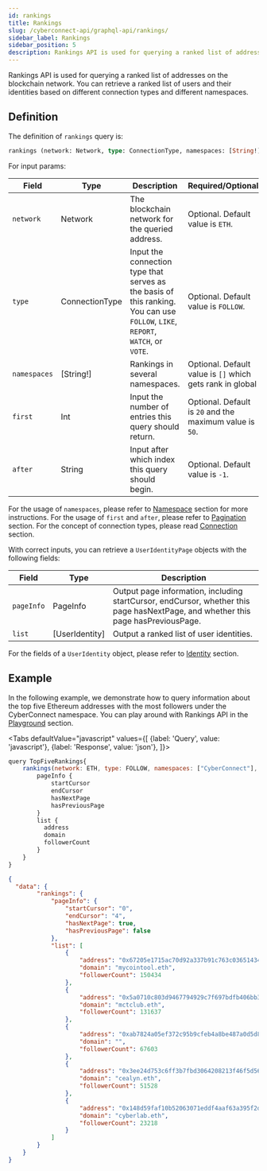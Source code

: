 ```yaml
---
id: rankings
title: Rankings
slug: /cyberconnect-api/graphql-api/rankings/
sidebar_label: Rankings
sidebar_position: 5
description: Rankings API is used for querying a ranked list of addresses on the blockchain network. You can retrieve a ranked list of users and their identities based on different connection types and different namespaces.
---
```


Rankings API is used for querying a ranked list of addresses on the blockchain network. You can retrieve a ranked list of users and their identities based on different connection types and different namespaces.

## Definition

The definition of `rankings` query is:

```graphql
rankings (network: Network, type: ConnectionType, namespaces: [String!], first: Int, after: String) [UserIdentityPage]!
```

For input params:

| Field       | Type           | Description                                                                                                                     | Required/Optional                                                 |
| ----------- | -------------- | ------------------------------------------------------------------------------------------------------------------------------- | -------------------------------------------------------- |
| `network`   | Network        | The blockchain network for the queried address.                                                                                 | Optional. Default value is `ETH`.                                  |
| `type`      | ConnectionType | Input the connection type that serves as the basis of this ranking. You can use `FOLLOW`, `LIKE`, `REPORT`, `WATCH`, or `VOTE`. | Optional. Default value is `FOLLOW`.                               |
| `namespaces` | [String!]     | Rankings in several namespaces.                                                                                      | Optional. Default value is `[]` which gets rank in global                        |
| `first`     | Int            | Input the number of entries this query should return.                                                                 | Optional. Default is `20` and the maximum value is `50`.                      |
| `after`     | String         | Input after which index this query should begin.                                                                      | Optional. Default value is `-1`.                                                 |

For the usage of `namespaces`, please refer to [Namespace](/resources/terminology/namespace) section for more instructions. For the usage of `first` and `after`, please refer to [Pagination](/resources/terminology/pagination) section. For the concept of connection types, please read [Connection](/concepts/connection) section.

With correct inputs, you can retrieve a `UserIdentityPage` objects with the following fields:

| Field      | Type           | Description                                                                                                                      |
| ---------- | -------------- | -------------------------------------------------------------------------------------------------------------------------------- |
| `pageInfo` | PageInfo       | Output page information, including startCursor, endCursor, whether this page hasNextPage, and whether this page hasPreviousPage. |
| `list`     | [UserIdentity] | Output a ranked list of user identities.                                                                                         |

For the fields of a `UserIdentity` object, please refer to [Identity](/cyberconnect-api/graphql-api/identity) section.

## Example

In the following example, we demonstrate how to query information about the top five Ethereum addresses with the most followers under the CyberConnect namespace. You can play around with Rankings API in the [Playground](/cyberconnect-api/playground) section.


<Tabs
    defaultValue="javascript"
    values={[
        {label: 'Query', value: 'javascript'},
        {label: 'Response', value: 'json'},
    ]}>
<TabItem value="javascript">

```javascript
query TopFiveRankings{
    rankings(network: ETH, type: FOLLOW, namespaces: ["CyberConnect"], first: 5) {
        pageInfo {
            startCursor
            endCursor
            hasNextPage
            hasPreviousPage
        }
        list {
          address
          domain
          followerCount
        }
    }
}
```

</TabItem>
<TabItem value="json">

```json
{
  "data": {
        "rankings": {
            "pageInfo": {
                "startCursor": "0",
                "endCursor": "4",
                "hasNextPage": true,
                "hasPreviousPage": false
            },
            "list": [
                {
                    "address": "0x67205e1715ac70d92a337b91c763c03651434fc7",
                    "domain": "mycointool.eth",
                    "followerCount": 150434
                },
                {
                    "address": "0x5a0710c803d9467794929c7f697bdfb406bb333a",
                    "domain": "mctclub.eth",
                    "followerCount": 131637
                },
                {
                    "address": "0xab7824a05ef372c95b9cfeb4a8be487a0d5d8ecb",
                    "domain": "",
                    "followerCount": 67603
                },
                {
                    "address": "0x3ee24d753c6ff3b7fbd3064208213f46f5d56bc7",
                    "domain": "cealyn.eth",
                    "followerCount": 51528
                },
                {
                    "address": "0x148d59faf10b52063071eddf4aaf63a395f2d41c",
                    "domain": "cyberlab.eth",
                    "followerCount": 23218
                }
            ]
        }
    }
}
```

</TabItem>
</Tabs>
